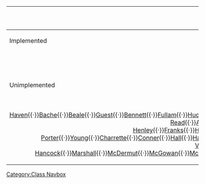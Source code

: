 {| class="mw-collapsible mw-collapsed wikitable" align=center
! [[:Category:Fletcher Class|Fletcher Class Destroyers]]
|-
! Implemented
|-
| align=center | {{ShipLink|Fletcher}}{{·}}{{ShipLink|Johnston}}
|-
! Unimplemented
|-
| align=center| [[wikipedia:USS Radford (DD-446)|Radford]]{{·}}[[wikipedia:USS Jenkins (DD-447)|Jenkins]]{{·}}[[wikipedia:USS La Vallette (DD-448)|La Vallette]]{{·}}[[wikipedia:USS Nicholas (DD-449)|Nicholas]]{{·}}[[wikipedia:USS O'Bannon (DD-450)|O'Bannon]]{{·}}[[wikipedia:USS Chevalier (DD-451)|Chevalier]]{{·}}[[wikipedia:USS Saufley (DD-465)|Saufley]]{{·}}[[wikipedia:USS Waller (DD-466)|Waller]]{{·}}[[wikipedia:USS Strong (DD-467)|Strong]]{{·}}[[wikipedia:USS Taylor (DD-468)|Taylor]]{{·}}[[wikipedia:USS De Haven (DD-469)|De Haven]]{{·}}[[wikipedia:USS Bache (DD-470)|Bache]]{{·}}[[wikipedia:USS Beale (DD-471)|Beale]]{{·}}[[wikipedia:USS Guest (DD-472)|Guest]]{{·}}[[wikipedia:USS Bennett (DD-473)|Bennett]]{{·}}[[wikipedia:USS Fullam (DD-474)|Fullam]]{{·}}[[wikipedia:USS Hudson (DD-475)|Hudson]]{{·}}[[wikipedia:USS Hutchins (DD-476)|Hutchins]]{{·}}[[wikipedia:USS Pringle (DD-477)|Pringle]]{{·}}[[wikipedia:USS Stanly (DD-478)|Stanly]]{{·}}[[wikipedia:USS Stevens (DD-479)|Stevens]]{{·}}[[wikipedia:USS Halford (DD-480)|Halford]]{{·}}[[wikipedia:USS Leutze (DD-481)|Leutze]]{{·}}[[wikipedia:USS Philip (DD-498)|Philip]]{{·}}[[wikipedia:USS Renshaw (DD-499)|Renshaw]]{{·}}[[wikipedia:USS Ringgold (DD-500)|Ringgold]]{{·}}[[wikipedia:USS Schroeder (DD-501)|Schroeder]]{{·}}[[wikipedia:USS Sigsbee (DD-502)|Sigsbee]]{{·}}[[wikipedia:USS Conway (DD-507)|Conway]]{{·}}[[wikipedia:USS Cony (DD-508)|Cony]]{{·}}[[wikipedia:USS Converse (DD-509)|Converse]]{{·}}[[wikipedia:USS Eaton (DD-510)|Eaton]]{{·}}[[wikipedia:USS Foote (DD-511)|Foote]]{{·}}[[wikipedia:USS Spence (DD-512)|Spence]]{{·}}[[wikipedia:USS Terry (DD-513)|Terry]]{{·}}[[wikipedia:USS Thatcher (DD-514)|Thatcher]]{{·}}[[wikipedia:USS Anthony (DD-515)|Anthony]]{{·}}[[wikipedia:USS Wadsworth (DD-516)|Wadsworth]]{{·}}[[wikipedia:USS Walker (DD-517)|Walker]]{{·}}[[wikipedia:USS Brownson (DD-518)|Brownson]]{{·}}[[wikipedia:USS Daly (DD-519)|Daly]]{{·}}[[wikipedia:USS Isherwood (DD-520)|Isherwood]]{{·}}[[wikipedia:USS Kimberly (DD-521)|Kimberly]]{{·}}[[wikipedia:USS Luce (DD-522)|Luce]]{{·}}[[wikipedia:USS Abner Read (DD-526)|Abner Read]]{{·}}[[wikipedia:USS Ammen (DD-527)|Ammen]]{{·}}[[wikipedia:USS Mullany (DD-528)|Mullany]]{{·}}[[wikipedia:USS Bush (DD-529)|Bush]]{{·}}[[wikipedia:USS Trathen (DD-530)|Trathen]]{{·}}[[wikipedia:USS Hazelwood (DD-531)|Hazelwood]]{{·}}[[wikipedia:USS Heermann (DD-532)|Heermann]]{{·}}[[wikipedia:USS Hoel (DD-533)|Hoel]]{{·}}[[wikipedia:USS McCord (DD-534)|McCord]]{{·}}[[wikipedia:USS Miller (DD-535)|Miller]]{{·}}[[wikipedia:USS Owen (DD-536)|Owen]]{{·}}[[wikipedia:USS The Sullivans (DD-537)|The Sullivans]]{{·}}[[wikipedia:USS Stephen Potter (DD-538)|Stephen Potter]]{{·}}[[wikipedia:USS Tingey (DD-539)|Tingey]]{{·}}[[wikipedia:USS Twining (DD-540)|Twining]]{{·}}[[wikipedia:USS Yarnall (DD-541)|Yarnall]]{{·}}[[wikipedia:USS Boyd (DD-544)|Boyd]]{{·}}[[wikipedia:USS Bradford (DD-545)|Bradford]]{{·}}[[wikipedia:USS Brown (DD-546)|Brown]]{{·}}[[wikipedia:USS Cowell (DD-547)|Cowell]]{{·}}[[wikipedia:USS Capps (DD-550)|Capps]]{{·}}[[wikipedia:USS David W. Taylor (DD-551)|David W. Taylor]]{{·}}[[wikipedia:USS Evans (DD-552)|Evans]]{{·}}[[wikipedia:USS John D. Henley (DD-553)|John D. Henley]]{{·}}[[wikipedia:USS Franks (DD-554)|Franks]]{{·}}[[wikipedia:USS Haggard (DD-555)|Haggard]]{{·}}[[wikipedia:USS Hailey (DD-556)|Hailey]]{{·}}[[wikipedia:USS Laws (DD-558)|Laws]]{{·}}[[wikipedia:USS Longshaw (DD-559)|Longshaw]]{{·}}[[wikipedia:USS Morrison (DD-560)|Morrison]]{{·}}[[wikipedia:USS Prichett (DD-561)|Prichett]]{{·}}[[wikipedia:USS Robinson (DD-562)|Robinson]]{{·}}[[wikipedia:USS Ross (DD-563)|Ross]]{{·}}[[wikipedia:USS Rowe (DD-564)|Rowe]]{{·}}[[wikipedia:USS Smalley (DD-565)|Smalley]]{{·}}[[wikipedia:USS Stoddard (DD-566)|Stoddard]]{{·}}[[wikipedia:USS Watts (DD-567)|Watts]]{{·}}[[wikipedia:USS Wren (DD-568)|Wren]]{{·}}[[wikipedia:USS Aulick (DD-569)|Aulick]]{{·}}[[wikipedia:USS Charles Ausburne (DD-570)|Charles Ausburne]]{{·}}[[wikipedia:USS Claxton (DD-571)|Claxton]]{{·}}[[wikipedia:USS Dyson (DD-572)|Dyson]]{{·}}[[wikipedia:USS Harrison (DD-573)|Harrison]]{{·}}[[wikipedia:USS John Rodgers (DD-574)|John Rodgers]]{{·}}[[wikipedia:USS McKee (DD-575)|McKee]]{{·}}[[wikipedia:USS Murray (DD-576)|Murray]]{{·}}[[wikipedia:USS Sproston (DD-577)|Sproston]]{{·}}[[wikipedia:USS Wickes (DD-578)|Wickes]]{{·}}[[wikipedia:USS William D. Porter (DD-579)|William D. Porter]]{{·}}[[wikipedia:USS Young (DD-580)|Young]]{{·}}[[wikipedia:USS Charrette (DD-581)|Charrette]]{{·}}[[wikipedia:USS Conner (DD-582)|Conner]]{{·}}[[wikipedia:USS Hall (DD-583)|Hall]]{{·}}[[wikipedia:USS Halligan (DD-584)|Halligan]]{{·}}[[wikipedia:USS Haraden (DD-585)|Haraden]]{{·}}[[wikipedia:USS Newcomb (DD-586)|Newcomb]]{{·}}[[wikipedia:USS Bell (DD-587)|Bell]]{{·}}[[wikipedia:USS Burns (DD-588)|Burns]]{{·}}[[wikipedia:USS Izard (DD-589)|Izard]]{{·}}[[wikipedia:USS Paul Hamilton (DD-590)|Paul Hamilton]]{{·}}[[wikipedia:USS Twiggs (DD-591)|Twiggs]]{{·}}[[wikipedia:USS Howorth (DD-592)|Howorth]]{{·}}[[wikipedia:USS Killen (DD-593)|Killen]]{{·}}[[wikipedia:USS Hart (DD-594)|Hart]]{{·}}[[wikipedia:USS Metcalf (DD-595)|Metcalf]]{{·}}[[wikipedia:USS Shields (DD-596)|Shields]]{{·}}[[wikipedia:USS Wiley (DD-597)|Wiley]]{{·}}[[wikipedia:USS Abbot (DD-629)|Abbot]]{{·}}[[wikipedia:USS Braine (DD-630)|Braine]]{{·}}[[wikipedia:USS Erben (DD-631)|Erben]]{{·}}[[wikipedia:USS Hale (DD-642)|Hale]]{{·}}[[wikipedia:USS Sigourney (DD-643)|Sigourney]]{{·}}[[wikipedia:USS Stembel (DD-644)|Stembel]]{{·}}[[wikipedia:USS Albert W. Grant (DD-649)|Albert W. Grant]]{{·}}[[wikipedia:USS Caperton (DD-650)|Caperton]]{{·}}[[wikipedia:USS Cogswell (DD-651)|Cogswell]]{{·}}[[wikipedia:USS Ingersoll (DD-652)|Ingersoll]]{{·}}[[wikipedia:USS Knapp (DD-653)|Knapp]]{{·}}[[wikipedia:USS Bearss (DD-654)|Bearss]]{{·}}[[wikipedia:USS John Hood (DD-655)|John Hood]]{{·}}[[wikipedia:USS Van Valkenburgh (DD-656)|Van Valkenburgh]]{{·}}[[wikipedia:USS Charles J. Badger (DD-657)|Charles J. Badger]]{{·}}[[wikipedia:USS Colahan (DD-658)|Colahan]]{{·}}[[wikipedia:USS Dashiell (DD-659)|Dashiell]]{{·}}[[wikipedia:USS Bullard (DD-660)|Bullard]]{{·}}[[wikipedia:USS Kidd (DD-661)|Kidd]]{{·}}[[wikipedia:USS Bennion (DD-662)|Bennion]]{{·}}[[wikipedia:USS Heywood L. Edwards (DD-663)|Heywood L. Edwards]]{{·}}[[wikipedia:USS Richard P. Leary (DD-664)|Richard P. Leary]]{{·}}[[wikipedia:USS Bryant (DD-665)|Bryant]]{{·}}[[wikipedia:USS Black (DD-666)|Black]]{{·}}[[wikipedia:USS Chauncey (DD-667)|Chauncey]]{{·}}[[wikipedia:USS Clarence K. Bronson (DD-668)|Clarence K. Bronson]]{{·}}[[wikipedia:USS Cotten (DD-669)|Cotten]]{{·}}[[wikipedia:USS Dortch (DD-670)|Dortch]]{{·}}[[wikipedia:USS Gatling (DD-671)|Gatling]]{{·}}[[wikipedia:USS Healy (DD-672)|Healy]]{{·}}[[wikipedia:USS Hickox (DD-673)|Hickox]]{{·}}[[wikipedia:USS Hunt (DD-674)|Hunt]]{{·}}[[wikipedia:USS Lewis Hancock (DD-675)|Lewis Hancock]]{{·}}[[wikipedia:USS Marshall (DD-676)|Marshall]]{{·}}[[wikipedia:USS McDermut (DD-677)|McDermut]]{{·}}[[wikipedia:USS McGowan (DD-678)|McGowan]]{{·}}[[wikipedia:USS McNair (DD-679)|McNair]]{{·}}[[wikipedia:USS Melvin (DD-680)|Melvin]]{{·}}[[wikipedia:USS Hopewell (DD-681)|Hopewell]]{{·}}[[wikipedia:USS Porterfield (DD-682)|Porterfield]]{{·}}[[wikipedia:USS Stockham (DD-683)|Stockham]]{{·}}[[wikipedia:USS Wedderburn (DD-684)|Wedderburn]]{{·}}[[wikipedia:USS Picking (DD-685)|Picking]]{{·}}[[wikipedia:USS Halsey Powell (DD-686)|Halsey Powell]]{{·}}[[wikipedia:USS Uhlmann (DD-687)|Uhlmann]]{{·}}[[wikipedia:USS Remey (DD-688)|Remey]]{{·}}[[wikipedia:USS Wadleigh (DD-689)|Wadleigh]]{{·}}[[wikipedia:USS Norman Scott (DD-690)|Norman Scott]]{{·}}[[wikipedia:USS Mertz (DD-691)|Mertz]]{{·}}[[wikipedia:USS Callaghan (DD-792)|Callaghan]]{{·}}[[wikipedia:USS Cassin Young (DD-793)|Cassin Young]]{{·}}[[wikipedia:USS Irwin (DD-794)|Irwin]]{{·}}[[wikipedia:USS Preston (DD-795)|Preston]]{{·}}[[wikipedia:USS Benham (DD-796)|Benham]]{{·}}[[wikipedia:USS Cushing (DD-797)|Cushing]]{{·}}[[wikipedia:USS Monssen (DD-798)|Monssen]]{{·}}[[wikipedia:USS Jarvis (DD-799)|Jarvis]]{{·}}[[wikipedia:USS Porter (DD-800)|Porter]]{{·}}[[wikipedia:USS Colhoun (DD-801)|Colhoun]]{{·}}[[wikipedia:USS Gregory (DD-802)|Gregory]]{{·}}[[wikipedia:USS Little (DD-803)|Little]]{{·}}[[wikipedia:USS Rooks (DD-804)|Rooks]]
|}<noinclude>[[Category:Class Navbox]]</noinclude>